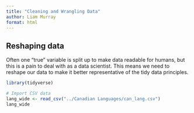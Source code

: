 ```yaml
---
title: "Cleaning and Wrangling Data"
author: Liam Murray
format: html
---
```


## Reshaping data
Often one "true" variable is split up to make data readable for humans, but this is a pain to deal with as a data scientist. This means we need to reshape our data to make it better representative of the tidy data principles.

```R
library(tidyverse)

# Import CSV data
lang_wide <- read_csv("../Canadian Languages/can_lang.csv")
lang_wide
```